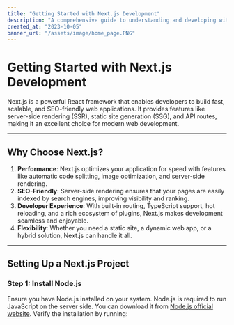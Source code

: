 ```yaml
---
title: "Getting Started with Next.js Development"
description: "A comprehensive guide to understanding and developing with Next.js, including tutorials and insights."
created_at: "2023-10-05"
banner_url: "/assets/image/home_page.PNG"
---
```


# Getting Started with Next.js Development

Next.js is a powerful React framework that enables developers to build fast, scalable, and SEO-friendly web applications. It provides features like server-side rendering (SSR), static site generation (SSG), and API routes, making it an excellent choice for modern web development.

---

## Why Choose Next.js?

1. **Performance**: Next.js optimizes your application for speed with features like automatic code splitting, image optimization, and server-side rendering.
2. **SEO-Friendly**: Server-side rendering ensures that your pages are easily indexed by search engines, improving visibility and ranking.
3. **Developer Experience**: With built-in routing, TypeScript support, hot reloading, and a rich ecosystem of plugins, Next.js makes development seamless and enjoyable.
4. **Flexibility**: Whether you need a static site, a dynamic web app, or a hybrid solution, Next.js can handle it all.

---

## Setting Up a Next.js Project

### Step 1: Install Node.js
Ensure you have Node.js installed on your system. Node.js is required to run JavaScript on the server side. You can download it from [Node.js official website](https://nodejs.org/). Verify the installation by running:
